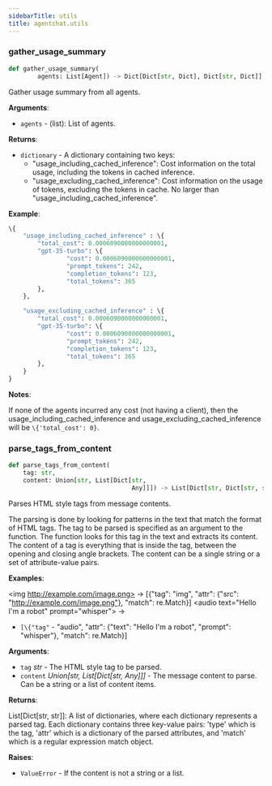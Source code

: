 ```yaml
---
sidebarTitle: utils
title: agentchat.utils
---
```


### gather\_usage\_summary

```python
def gather_usage_summary(
        agents: List[Agent]) -> Dict[Dict[str, Dict], Dict[str, Dict]]
```

Gather usage summary from all agents.

**Arguments**:

- `agents` - (list): List of agents.
  

**Returns**:

- `dictionary` - A dictionary containing two keys:
  - "usage_including_cached_inference": Cost information on the total usage, including the tokens in cached inference.
  - "usage_excluding_cached_inference": Cost information on the usage of tokens, excluding the tokens in cache. No larger than "usage_including_cached_inference".
  

**Example**:

  
```python
\{
    "usage_including_cached_inference" : \{
        "total_cost": 0.0006090000000000001,
        "gpt-35-turbo": \{
                "cost": 0.0006090000000000001,
                "prompt_tokens": 242,
                "completion_tokens": 123,
                "total_tokens": 365
        },
    },

    "usage_excluding_cached_inference" : \{
        "total_cost": 0.0006090000000000001,
        "gpt-35-turbo": \{
                "cost": 0.0006090000000000001,
                "prompt_tokens": 242,
                "completion_tokens": 123,
                "total_tokens": 365
        },
    }
}
```
  

**Notes**:

  
  If none of the agents incurred any cost (not having a client), then the usage_including_cached_inference and usage_excluding_cached_inference will be `\{'total_cost': 0}`.

### parse\_tags\_from\_content

```python
def parse_tags_from_content(
    tag: str,
    content: Union[str, List[Dict[str,
                                  Any]]]) -> List[Dict[str, Dict[str, str]]]
```

Parses HTML style tags from message contents.

The parsing is done by looking for patterns in the text that match the format of HTML tags. The tag to be parsed is
specified as an argument to the function. The function looks for this tag in the text and extracts its content. The
content of a tag is everything that is inside the tag, between the opening and closing angle brackets. The content
can be a single string or a set of attribute-value pairs.

**Examples**:

  \<img http://example.com/image.png> -> [\{"tag": "img", "attr": \{"src": "http://example.com/image.png"}, "match": re.Match}]
  \<audio text="Hello I'm a robot" prompt="whisper"> ->
- `[\{"tag"` - "audio", "attr": \{"text": "Hello I'm a robot", "prompt": "whisper"}, "match": re.Match}]
  

**Arguments**:

- `tag` _str_ - The HTML style tag to be parsed.
- `content` _Union[str, List[Dict[str, Any]]]_ - The message content to parse. Can be a string or a list of content
  items.
  

**Returns**:

  List[Dict[str, str]]: A list of dictionaries, where each dictionary represents a parsed tag. Each dictionary
  contains three key-value pairs: 'type' which is the tag, 'attr' which is a dictionary of the parsed attributes,
  and 'match' which is a regular expression match object.
  

**Raises**:

- `ValueError` - If the content is not a string or a list.

